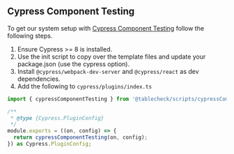 
<Meta title="scripts/Cypress Component Testing" />

## Cypress Component Testing

To get our system setup with [Cypress Component Testing](https://docs.cypress.io/guides/component-testing/introduction) follow the following steps.

1. Ensure Cypress >= 8 is installed.
2. Use the init script to copy over the template files and update your package.json (use the cypress option).
3. Install `@cypress/webpack-dev-server` and `@cypress/react` as dev dependencies.
4. Add the following to `cypress/plugins/index.ts`

```ts
import { cypressComponentTesting } from '@tablecheck/scripts/cypressComponentTesting';

/**
 * @type {Cypress.PluginConfig}
 */
module.exports = ((on, config) => {
  return cypressComponentTesting(on, config);
}) as Cypress.PluginConfig;
```
